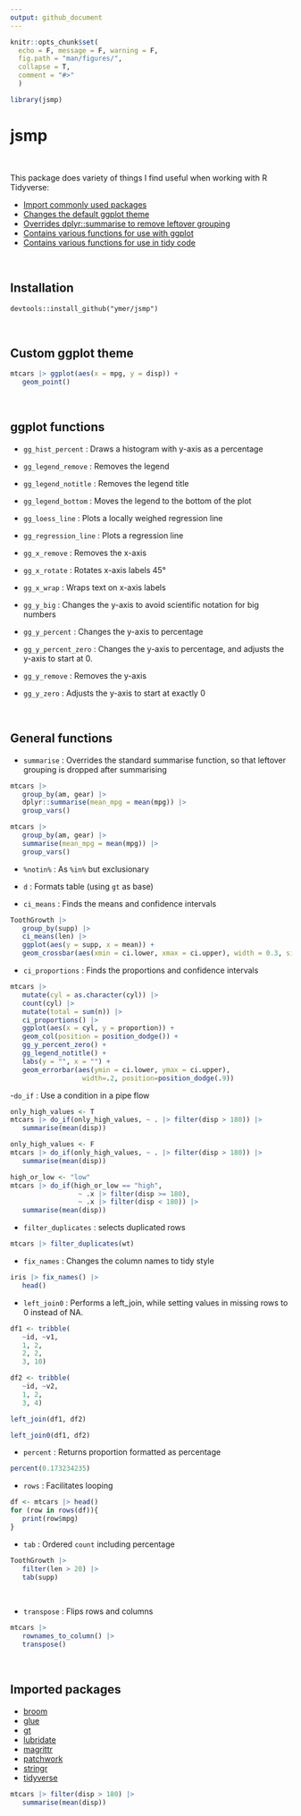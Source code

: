 ---
output: github_document
---

<!-- README.md is generated from README.Rmd. Please edit that file -->


```{r setup, include=FALSE,echo=FALSE}
knitr::opts_chunk$set(
  echo = F, message = F, warning = F,
  fig.path = "man/figures/",
  collapse = T,
  comment = "#>"
  )

library(jsmp)
```


# jsmp

<br>

This package does variety of things I find useful when working with R Tidyverse:

- [Import commonly used packages](#imported-packages)
- [Changes the default ggplot theme](#custom-ggplot-theme)
- [Overrides dplyr::summarise to remove leftover grouping](#general-functions)
- [Contains various functions for use with ggplot](#ggplot-functions)
- [Contains various functions for use in tidy code](#general-functions)

<br>

## Installation

`devtools::install_github("ymer/jsmp")`

<br>

## Custom ggplot theme

```{r, fig.width = 4, fig.height = 3}
mtcars |> ggplot(aes(x = mpg, y = disp)) +
   geom_point()
```

<br>

## ggplot functions


- `gg_hist_percent` : Draws a histogram with y-axis as a percentage

- `gg_legend_remove` : Removes the legend

- `gg_legend_notitle` : Removes the legend title

- `gg_legend_bottom` : Moves the legend to the bottom of the plot

- `gg_loess_line` : Plots a locally weighed regression line

- `gg_regression_line` : Plots a regression line

- `gg_x_remove` : Removes the x-axis

- `gg_x_rotate` : Rotates x-axis labels 45&deg;

- `gg_x_wrap` : Wraps text on x-axis labels

- `gg_y_big` : Changes the y-axis to avoid scientific notation for big numbers

- `gg_y_percent` : Changes the y-axis to percentage

- `gg_y_percent_zero` : Changes the y-axis to percentage, and adjusts the y-axis to start at 0.

- `gg_y_remove` : Removes the y-axis

- `gg_y_zero` : Adjusts the y-axis to start at exactly 0


<br>

## General functions

- `summarise` : Overrides the standard summarise function, so that leftover grouping is dropped after summarising

```{r, echo = T}
mtcars |> 
   group_by(am, gear) |> 
   dplyr::summarise(mean_mpg = mean(mpg)) |> 
   group_vars()
```

```{r, echo = T}
mtcars |> 
   group_by(am, gear) |> 
   summarise(mean_mpg = mean(mpg)) |> 
   group_vars()
```

- `%notin%` : As `%in%` but exclusionary

- `d` : Formats table (using `gt` as base)

- `ci_means` : Finds the means and confidence intervals

```{r, echo = T, fig.width = 4, fig.height = 3}
ToothGrowth |> 
   group_by(supp) |> 
   ci_means(len) |> 
   ggplot(aes(y = supp, x = mean)) +
   geom_crossbar(aes(xmin = ci.lower, xmax = ci.upper), width = 0.3, size = 0.7, color = c1)
```


- `ci_proportions` : Finds the proportions and confidence intervals

```{r}
mtcars |> 
   mutate(cyl = as.character(cyl)) |> 
   count(cyl) |> 
   mutate(total = sum(n)) |> 
   ci_proportions() |> 
   ggplot(aes(x = cyl, y = proportion)) +
   geom_col(position = position_dodge()) +
   gg_y_percent_zero() +
   gg_legend_notitle() +
   labs(y = "", x = "") +
   geom_errorbar(aes(ymin = ci.lower, ymax = ci.upper),
                  width=.2, position=position_dodge(.9))
```
-`do_if` : Use a condition in a pipe flow

```{r, echo = T}
only_high_values <- T
mtcars |> do_if(only_high_values, ~ . |> filter(disp > 180)) |> 
   summarise(mean(disp))
```

```{r, echo = T}
only_high_values <- F
mtcars |> do_if(only_high_values, ~ . |> filter(disp > 180)) |> 
   summarise(mean(disp))
```

```{r, echo = T}
high_or_low <- "low"
mtcars |> do_if(high_or_low == "high", 
                 ~ .x |> filter(disp >= 180), 
                 ~ .x |> filter(disp < 180)) |> 
   summarise(mean(disp))
```

- `filter_duplicates` : selects duplicated rows

```{r, echo = T}
mtcars |> filter_duplicates(wt)
```

- `fix_names` : Changes the column names to tidy style

```{r, echo = T}
iris |> fix_names() |> 
   head()
```

- `left_join0` : Performs a left_join, while setting values in missing rows to 0 instead of NA.

```{r, echo = T}
df1 <- tribble(
   ~id, ~v1,
   1, 2,
   2, 2,
   3, 10)

df2 <- tribble(
   ~id, ~v2,
   1, 2,
   3, 4)

left_join(df1, df2)
```

```{r, echo = T}
left_join0(df1, df2)
```


- `percent` : Returns proportion formatted as percentage

```{r, echo = T}
percent(0.173234235)
```

- `rows` :  Facilitates looping

```{r, echo = T}
df <- mtcars |> head()
for (row in rows(df)){
   print(row$mpg)
}
```



- `tab` : Ordered `count` including percentage

```{r, echo = T}
ToothGrowth |>
   filter(len > 20) |> 
   tab(supp)
```


<br>

- `transpose` : Flips rows and columns

```{r, echo = T}
mtcars |> 
   rownames_to_column() |> 
   transpose()
```

<br>

## Imported packages

- [broom](https://github.com/tidymodels/broom)
- [glue](https://github.com/tidyverse/glue)
- [gt](https://github.com/rstudio/gt)
- [lubridate](https://github.com/tidyverse/lubridate)
- [magrittr](https://github.com/tidyverse/magrittr)
- [patchwork](https://github.com/thomasp85/patchwork)
- [stringr](https://stringr.tidyverse.org/)
- [tidyverse](https://github.com/tidyverse/tidyverse)



```{r}
mtcars |> filter(disp > 180) |> 
   summarise(mean(disp))
```

